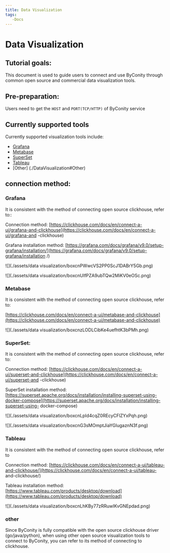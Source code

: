 ```yaml
---
title: Data Visualization
tags:
   -Docs
---
```


# Data Visualization

## Tutorial goals:

This document is used to guide users to connect and use ByConity through common open source and commercial data visualization tools.

## Pre-preparation:

Users need to get the `HOST` and `PORT(TCP/HTTP)` of ByConity service

## Currently supported tools

Currently supported visualization tools include:

- [Grafana](./datavisualization#grafana)
- [Metabase](./datavisualization#metabase)
- [SuperSet](./datavisualization#superset)
- [Tableau](./datavisualization#tableau)
- [Other] (./DataVisualization#Other)

## connection method:

### Grafana

It is consistent with the method of connecting open source clickhouse, refer to::

Connection method: [https://clickhouse.com/docs/en/connect-a-ui/grafana-and-clickhouse](https://clickhouse.com/docs/en/connect-a-ui/grafana-and -clickhouse)

Grafana installation method: [https://grafana.com/docs/grafana/v9.0/setup-grafana/installation/](https://grafana.com/docs/grafana/v9.0/setup-grafana/installation /)

![](./assets/data visualization/boxcnPWwcVS2PP0ScJ1DABrY5Gb.png)

![](./assets/data visualization/boxcnUlfPZA9ubTQw2MiKV0eOSc.png)

### Metabase

It is consistent with the method of connecting open source clickhouse, refer to:

[https://clickhouse.com/docs/en/connect-a-ui/metabase-and-clickhouse](https://clickhouse.com/docs/en/connect-a-ui/metabase-and-clickhouse)

![](./assets/data visualization/boxcnzLODLCibKe4uefhtK3bPMh.png)

### SuperSet:

It is consistent with the method of connecting open source clickhouse, refer to:

Connection method: [https://clickhouse.com/docs/en/connect-a-ui/superset-and-clickhouse](https://clickhouse.com/docs/en/connect-a-ui/superset-and -clickhouse)

SuperSet installation method: [https://superset.apache.org/docs/installation/installing-superset-using-docker-compose](https://superset.apache.org/docs/installation/installing-superset-using- docker-compose)

![](./assets/data visualization/boxcnLpId4cqZ0REcyCFlZYxPqh.png)

![](./assets/data visualization/boxcnG3sMOmptJiaYGlugaznN3f.png)

### Tableau

It is consistent with the method of connecting open source clickhouse, refer to

Connection method: [https://clickhouse.com/docs/en/connect-a-ui/tableau-and-clickhouse/](https://clickhouse.com/docs/en/connect-a-ui/tableau- and-clickhouse/)

Tableau installation method: [https://www.tableau.com/products/desktop/download](https://www.tableau.com/products/desktop/download)

![](./assets/data visualization/boxcnLhKBy77zRRuwIKvGNEpdad.png)

### other

Since ByConity is fully compatible with the open source clickhouse driver (go/java/python), when using other open source visualization tools to connect to ByConity, you can refer to its method of connecting to clickhouse.
